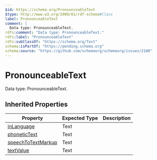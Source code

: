 ```yaml
---
$id: https://schema.org/PronounceableText
$type: http://www.w3.org/2000/01/rdf-schema#Class
label: PronounceableText
comment: |
  Data type: PronounceableText.
rdfs:comment: "Data type: PronounceableText."
rdfs:label: "PronounceableText"
rdfs:subClassOf: "https://schema.org/Text"
schema:isPartOf: "https://pending.schema.org"
schema:source: "https://github.com/schemaorg/schemaorg/issues/2108"
---
```


# PronounceableText

Data type: PronounceableText.

## Inherited Properties

| Property | Expected Type | Description |
| --- | --- | --- |
| [inLanguage](https://schema.org/inLanguage) | Text |  |
| [phoneticText](https://schema.org/phoneticText) | Text |  |
| [speechToTextMarkup](https://schema.org/speechToTextMarkup) | Text |  |
| [textValue](https://schema.org/textValue) | Text |  |
